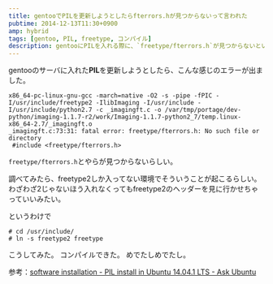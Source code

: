 ```yaml
---
title: gentooでPILを更新しようとしたらfterrors.hが見つからないって言われた
pubtime: 2014-12-13T11:30+0900
amp: hybrid
tags: [gentoo, PIL, freetype, コンパイル]
description: gentooにPILを入れる際に、`freetype/fterrors.h`が見つからないというエラーが出る場合の対処方法です。
---
```


gentooのサーバに入れた**PIL**を更新しようとしたら、こんな感じのエラーが出ました。
```
x86_64-pc-linux-gnu-gcc -march=native -O2 -s -pipe -fPIC -I/usr/include/freetype2 -IlibImaging -I/usr/include -I/usr/include/python2.7 -c _imagingft.c -o /var/tmp/portage/dev-python/imaging-1.1.7-r2/work/Imaging-1.1.7-python2_7/temp.linux-x86_64-2.7/_imagingft.o
_imagingft.c:73:31: fatal error: freetype/fterrors.h: No such file or directory
 #include <freetype/fterrors.h>
```
`freetype/fterrors.h`とやらが見つからないらしい。

調べてみたら、freetype2しか入ってない環境でそういうことが起こるらしい。
わざわざ2じゃないほう入れなくってもfreetype2のヘッダーを見に行かせちゃっていいみたい。

というわけで
```
# cd /usr/include/
# ln -s freetype2 freetype
```
こうしてみた。
コンパイルできた。
めでたしめでたし。

参考：[software installation - PIL install in Ubuntu 14.04.1 LTS - Ask Ubuntu](http://askubuntu.com/questions/507459/pil-install-in-ubuntu-14-04-1-lts)
